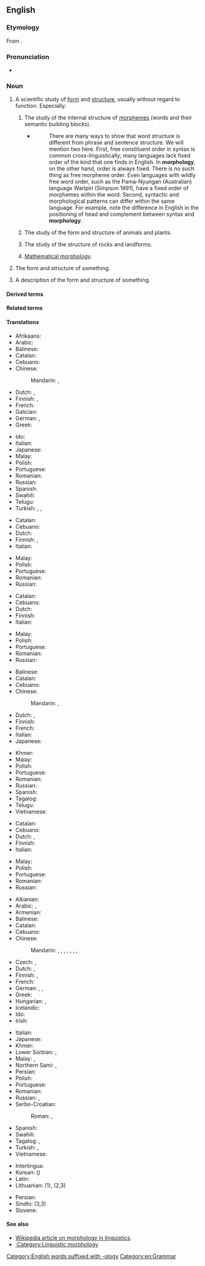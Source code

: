 ==English==

===Etymology===
From {{confix|morpho|logy|lang=en}}.

===Pronunciation===
* {{a|GA}} {{IPA|/mɔɹˈfɑlədʒi/|lang=en}}

===Noun===
{{wikipedia}}
{{en-noun|~|morphologies}}

# {{lb|en|uncountable}} A scientific study of [[form]] and [[structure]], usually without regard to function. Especially:
## {{lb|en|linguistics}} The study of the internal structure of [[morpheme]]s (words and their semantic building blocks).
##* {{quote-web
|year=2001
|author=Yehuda Falk
|title=Lexical-Functional Grammar
|site=CSLI Publications
|url=http://www.stanford.edu/group/cslipublications/cslipublications/pdf/1575863405.pdf
|accessdate=2014-02-25
}}
##*: There are many ways to show that word structure is different from phrase and sentence structure. We will mention two here. First, free constituent order in syntax is common cross-linguistically; many languages lack fixed order of the kind that one finds in English. In '''morphology''', on the other hand, order is always fixed. There is no such thing as free morpheme order. Even languages with wildly free word order, such as the Pama-Nyungan (Australian) language Warlpiri (Simpson 1991), have a fixed order of morphemes within the word. Second, syntactic and morphological patterns can differ within the same language. For example, note the difference in English in the positioning of head and complement between syntax and '''morphology'''.
## {{lb|en|biology}} The study of the form and structure of animals and plants.
## {{lb|en|geology}} The study of the structure of rocks and landforms.
## {{lb|en|math}} [[mathematical morphology|Mathematical morphology]].
# {{lb|en|countable}} The form and structure of something.
# {{lb|en|countable}} A description of the form and structure of something.

====Derived terms====
{{der4
|dysmorphology
|ecomorphology
|geomorphology
|histomorphology
|ichnomorphology
|immunomorphology
|macromorphology
|mathematical morphology
|micromorphology
|morphological
|morphologist
|morphosyntax
|nanomorphology
|osteomorphology
|pathomorphology
|phytomorphology
|plant morphology
|promorphology
|submorphology
|lang=en}}

====Related terms====
{{rel3
|isomorph
|morpheme
|morphotactics
|lang=en}}

====Translations====
{{trans-top|a scientific study of form and structure}}
* Afrikaans: {{t+|af|morfologie}}
* Arabic: {{t|ar|مُورْفُولُوجِيَا|f|tr=murfulūjiyā}}
* Balinese: {{t|ban|ᬭᬸᬧᬯᬶᬤ᭄ᬬ|tr=rupawidya}}
* Catalan: {{t+|ca|morfologia|f}}
* Cebuano: {{t|ceb|morpolohiya}}
* Chinese:
*: Mandarin: {{t+|cmn|形態學}}, {{t+|cmn|形态学|tr=xíngtàixué}}
* Dutch: {{t+|nl|morfologie|f}}, {{t+|nl|vormleer}}
* Finnish: {{t+|fi|morfologia}}, {{t+|fi|muoto-oppi}}
* French: {{t+|fr|morphologie|f}}
* Galician: {{t+|gl|morfoloxía|f}}
* German: {{t+|de|Morphologie|f}}, {{t+|de|Formenlehre|f}}
* Greek: {{t+|el|μορφολογία|f}}
{{trans-mid}}
* Ido: {{t+|io|morfologio}}
* Italian: {{t+|it|morfologia|f}}
* Japanese: {{t|ja|形態学|tr=けいたいがく, keitaigaku}}
* Malay: {{t|ms|morfologi}}
* Polish: {{t+|pl|morfologia|f}}
* Portuguese: {{t+|pt|morfologia|f}}
* Romanian: {{t+|ro|morfologie|f}}
* Russian: {{t+|ru|морфоло́гия|f}}
* Spanish: {{t+|es|morfología|f}}
* Swahili: {{t|sw|mofolojia}}
* Telugu: {{t|te|రూపనిర్మాణశాస్త్రము}}
* Turkish: {{t+|tr|biçimbilim}}, {{t+|tr|morfoloji}}, {{t+|tr|biçim bilimi}}
{{trans-bottom}}

{{trans-top|the form and structure of something}}
* Catalan: {{t+|ca|morfologia|f}}
* Cebuano: {{t|ceb|morpolohiya}}
* Dutch: {{t+|nl|morfologie|f}}
* Finnish: {{t+|fi|muoto}}, {{t+|fi|morfologia}}
* Italian: {{t+|it|morfologia|f}}
{{trans-mid}}
* Malay: {{t|ms|morfologi}}
* Polish: {{t+|pl|morfologia|f}}
* Portuguese: {{t+|pt|morfologia|f}}
* Romanian: {{t+|ro|morfologie|f}}
* Russian: {{t+|ru|морфоло́гия|f}}
{{trans-bottom}}

{{trans-top|a description of the form and structure of something}}
* Catalan: {{t+|ca|morfologia|f}}
* Cebuano: {{t|ceb|morpolohiya}}
* Dutch: {{t+|nl|morfologie|f}}
* Finnish: {{t+|fi|morfologia}}
* Italian: {{t+|it|morfologia}}
{{trans-mid}}
* Malay: {{t|ms|morfologi}}
* Polish: {{t+|pl|morfologia|f}}
* Portuguese: {{t+|pt|morfologia|f}}
* Romanian: {{t+|ro|morfologie|f}}
* Russian: {{t+|ru|морфоло́гия|f}}
{{trans-bottom}}

{{trans-top|biological study of the form and structure}}
* Balinese: {{t|ban|ᬭᬸᬧᬯᬶᬤ᭄ᬬ|tr=rupawidya}}
* Catalan: {{t+|ca|morfologia|f}}
* Cebuano: {{t|ceb|morpolohiya}}
* Chinese:
*: Mandarin: {{t+|cmn|形態學}}, {{t+|cmn|形态学|tr=xíngtàixué}}
* Dutch: {{t+|nl|morfologie|f}}, {{t+|nl|vormleer}}
* Finnish: {{t+|fi|morfologia}}
* French: {{t+|fr|morphologie}}
* Italian: {{t+|it|morfologia|f}}
* Japanese: {{t|ja|形態学|tr=けいたいがく, keitaigaku}}
{{trans-mid}}
* Khmer: {{t+|km|សណ្ឋានវិទ្យា|tr=sɑntʰaan vityie}}
* Malay: {{t|ms|morfologi}}
* Polish: {{t+|pl|morfologia|f}}
* Portuguese: {{t+|pt|morfologia|f}}
* Romanian: {{t+|ro|morfologie|f}}
* Russian: {{t+|ru|морфоло́гия|f}}
* Spanish: {{t+|es|morfología|f}}
* Tagalog: {{t|tl|palaanyuan}}
* Telugu: {{t|te|స్వరూపశాస్త్రము}}
* Vietnamese: {{t|vi|hình thái học}}
{{trans-bottom}}

{{trans-top|geological study of the form and structure}}
* Catalan: {{t+|ca|morfologia|f}}
* Cebuano: {{t|ceb|morpolohiya}}
* Dutch: {{t+|nl|morfologie|f}}, {{t+|nl|vormleer}}
* Finnish: {{t+|fi|morfologia}}
* Italian: {{t+|it|morfologia}}
{{trans-mid}}
* Malay: {{t|ms|morfologi}}
* Polish: {{t+|pl|morfologia|f}}
* Portuguese: {{t+|pt|morfologia|f}}
* Romanian: {{t+|ro|morfologie|f}}
* Russian: {{t+|ru|морфоло́гия|f}}
{{trans-bottom}}

{{trans-top|linguistic study of the form and structure}}
* Albanian: {{t+|sq|morfologji|f}}
* Arabic: {{t+|ar|صَرْف|m}}, {{t|ar|مُورْفُولُوجِيَا|f|tr=murfulūjiyā}}
* Armenian: {{t|hy|ձեւաբանություն}}
* Balinese: {{t|ban|ᬭᬸᬧᬯᬶᬤ᭄ᬬ|tr=rupawidya}}
* Catalan: {{t+|ca|morfologia|f}}
* Cebuano: {{t|ceb|morpolohiya}}
* Chinese:
*: Mandarin: {{t+|cmn|形態學}}, {{t+|cmn|形态学|tr=xíngtàixué}}, {{t+|cmn|構詞學}}, {{t+|cmn|构词学|tr=gòucíxué}}, {{t|cmn|詞型變化}}, {{t|cmn|词型变化|tr=cíxíngbiànhuà}}, {{t|cmn|語形學}}, {{t|cmn|语形学|tr=yǔxíngxué}}
* Czech: {{t|cs|morfologie|f}}, {{t|cs|tvarosloví|n}}
* Dutch: {{t+|nl|morfologie|f}}, {{t+|nl|vormleer}}
* Finnish: {{t+|fi|morfologia}}, {{t+|fi|muoto-oppi}}
* French: {{t+|fr|morphologie|f}}
* German: {{t+|de|Morphologie|f}}, {{t+|de|Wortbildung|f}}, {{t+|de|Formenlehre|f}}
* Greek: {{t+|el|μορφολογία|f}}
* Hungarian: {{t+|hu|alaktan}}, {{t+|hu|morfológia}}
* Icelandic: {{t|is|orðhlutafræði|f}}
* Ido: {{t+|io|morfologio}}
* Irish: {{t|ga|moirfeolaíocht|f}}
{{trans-mid}}
* Italian: {{t+|it|morfologia|f}}
* Japanese: {{t|ja|形態論|tr=けいたいろん, keitairon}}
* Khmer: {{t+|km|រូបសព្ទ|tr=ruup sap}}
* Lower Sorbian: {{t|dsb|słowoskład|m}}, {{t|dsb|morfologija|f}}
* Malay: {{t|ms|nahu bentuk}}, {{t|ms|morfologi}}
* Northern Sami: {{t|se|morfologiija}}, {{t|se|hápmeoahppa}}
* Persian: {{t+|fa|صرف}}
* Polish: {{t+|pl|morfologia|f}}
* Portuguese: {{t+|pt|morfologia|f}}
* Romanian: {{t+|ro|morfologie|f}}
* Russian: {{t+|ru|морфоло́гия|f}}, {{t+|ru|словообразова́ние|n}}
* Serbo-Croatian:
*: Roman: {{t+|sh|ȍblikoslōvlje|n}}, {{t+|sh|morfològija|f}}
* Spanish: {{t+|es|morfología|f}}
* Swahili: {{t|sw|mofolojia}}
* Tagalog: {{t|tl|palaturingan}}, {{t|tl|palaanyuan}}
* Turkish: {{t+|tr|biçim bilimi}}, {{t+|tr|morfoloji}}
* Vietnamese: {{t|vi|hình thái học}}
{{trans-bottom}}

{{checktrans-top}}
* Interlingua: {{t-check|ia|morphologia}}
* Korean: {{t+check|ko|형태학|tr=hyeong-taehak}} ()
* Latin: {{t-check|la|morphologia}}
* Lithuanian: {{t-check|lt|sandara|f}} (1), {{t+check|lt|morfologija|f}} (2,3)
{{trans-mid}}
* Persian: {{t-check|fa|واژهشناسی|tr=vazhe-shenasi}}
* Sindhi: {{t+check|sd|صرفيات|tr=Sarfiaat|f}} (3,3)
* Slovene: {{t+check|sl|oblikoslovje}}
{{trans-bottom}}

====See also====
* [[w:morphology (linguistics)|Wikipedia article on morphology in linguistics]].
* [[:Category:Linguistic morphology]]

[[Category:English words suffixed with -ology]]
[[Category:en:Grammar]]